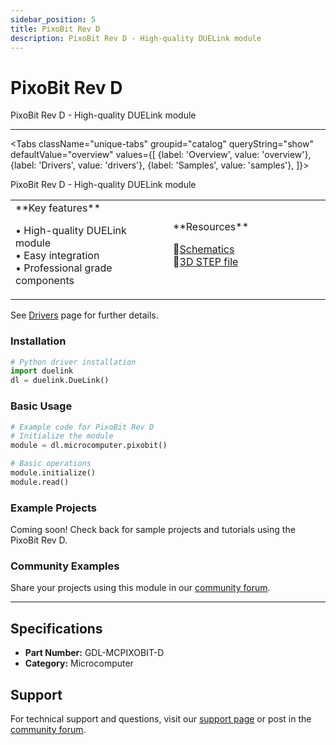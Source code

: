 ```yaml
---
sidebar_position: 5
title: PixoBit Rev D
description: PixoBit Rev D - High-quality DUELink module
---
```



# PixoBit Rev D

<ProductImageSelector 
  partNumber="mcpixobit-d"
  productName="PixoBit Rev D"
/>

PixoBit Rev D - High-quality DUELink module

---

<Tabs className="unique-tabs" groupid="catalog" queryString="show" defaultValue="overview"
  values={[
    {label: 'Overview', value: 'overview'},
    {label: 'Drivers', value: 'drivers'},
    {label: 'Samples', value: 'samples'},
  ]}>

<TabItem value="overview">

PixoBit Rev D - High-quality DUELink module

<table><td width='50%'>
**Key features**

• High-quality DUELink module<br/>
• Easy integration<br/>
• Professional grade components<br/>

</td><td width='50%'>
**Resources**
 
📄[Schematics](/static/sch/mcpixobit-d.pdf)<br/>
🔩[3D STEP file](/static/3d/MCPIXOBIT-D.step)<br/>

</td></table>

</TabItem>

<TabItem value="drivers">

See [Drivers](../../engine/drivers) page for further details.

### Installation

```python
# Python driver installation
import duelink
dl = duelink.DueLink()
```

### Basic Usage

```python
# Example code for PixoBit Rev D
# Initialize the module
module = dl.microcomputer.pixobit()

# Basic operations
module.initialize()
module.read()
```

</TabItem>

<TabItem value="samples">

### Example Projects

Coming soon! Check back for sample projects and tutorials using the PixoBit Rev D.

### Community Examples

Share your projects using this module in our [community forum](https://forums.ghielectronics.com).

</TabItem>

</Tabs>

---

## Specifications

- **Part Number:** GDL-MCPIXOBIT-D
- **Category:** Microcomputer

## Support

For technical support and questions, visit our [support page](../../support) or post in the [community forum](https://forums.ghielectronics.com).
